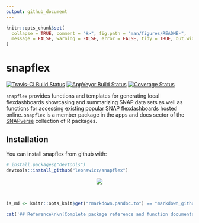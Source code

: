 ```yaml
---
output: github_document
---
```


<!-- README.md is generated from README.Rmd. Please edit that file -->

```r
knitr::opts_chunk$set(
  collapse = TRUE, comment = "#>", fig.path = "man/figures/README-",
  message = FALSE, warning = FALSE, error = FALSE, tidy = TRUE, out.width = "100%"
)
```
# snapflex

[![Travis-CI Build Status](https://travis-ci.org/leonawicz/snapflex.svg?branch=master)](https://travis-ci.org/leonawicz/snapflex)
[![AppVeyor Build Status](https://ci.appveyor.com/api/projects/status/github/leonawicz/snapflex?branch=master&svg=true)](https://ci.appveyor.com/project/leonawicz/snapflex)
[![Coverage Status](https://img.shields.io/codecov/c/github/leonawicz/snapflex/master.svg)](https://codecov.io/github/leonawicz/snapflex?branch=master)

`snapflex` provides functions and templates for generating local flexdashboards showcasing and summarizing SNAP data sets as well as functions for accessing existing popular SNAP flexdashboards hosted online.
`snapflex` is a member package in the apps and docs sector of the [SNAPverse](https://leonawicz.github.io/snapverse/) collection of R packages.

## Installation

You can install snapflex from github with:

```r
# install.packages("devtools")
devtools::install_github("leonawicz/snapflex")
```

<p style="text-align:center;"><img src="https://github.com/leonawicz/DataVisExamples/blob/master/packages/snapflex.jpg?raw=true"></p><br>

```r
is_md <- knitr::opts_knit$get("rmarkdown.pandoc.to") == "markdown_github-ascii_identifiers"
```

```r
cat('## Reference\n\n[Complete package reference and function documentation](https://leonawicz.github.io/snapflex/)')
```
